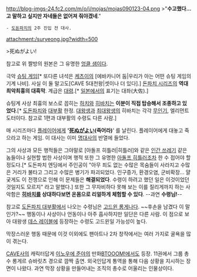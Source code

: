 http://blog-imgs-24.fc2.com/m/o/j/mojas/mojas090123-04.png
>"'''수고했다... 고 말하고 싶지만 자네들은 없어져 줘야겠네'''."
 - [[도돈파치]]의 2주 진입 전 대사. 

attachment:/suryeong.jpg?width=500

>死ぬがよい!

참고로 위 짤방의 원본은 그 유명한 [[엉클 샘]]이다.

극악 [[슈팅 게임]][* 또다른 녀석은 [[케츠이]]의 [에바카니어 둠|우리가 아는 어떤 슈팅 게임의 기계 나비]. 사실 이 둘 말고도[CAVE 5대천왕|셋이나 더 있다].] [[돈파치 시리즈]]의 '''역대 최악최흉의 대흑막'''. 계급은 [[대령]].[* [[일본]]에서의 표기는 대좌(大佐).]

슈팅계 사상 최흉의 보스로 꼽히는 [[하치(돈파치)|하치]]와 [[히바치(돈파치 시리즈)|히바치]]는 '''이분이 직접 탑승해서 조종하고 있었다'''.[* [[도돈파치]]와 [[도돈파치 대부활|대부활]] 한정. [[도돈파치 대왕생|대왕생]]과 [[도돈파치 최대왕생|최대왕생]]의 히바치는 각각 [[무인기]], 엘리먼트 도터이다. 참고로 1편과 대부활의 수령도 다른 사람.]

매 시리즈마다 [[플레이어]]에게 ''''[[시누가요이|死ぬがよい]](죽어라)'''' 를 날린다. 플레이어에게 대놓고 죽으라고 하는 게임. 이 대사는 이미 [[명대사]]의 반열에 들었다.

그의 사상과 모든 행적들은 그야말로 [아돌프 히틀러|히틀러]와 같은 [[인간 쓰레기]] 같은 놈들이나 실현할 법한 사상이며 행적 또한 그 유명한 [[아돌프 히틀러]]조차 한 수 접어야 할 정도다.[* 도돈파치 엔딩에서 주인공이 "아무 죄도 없는 수많은 목숨들이 사라지고 수많은 거리가 불타고 그리고 수많은 병기가 파괴되었다. 인구증가, 환경오염, 군비확장... 얄궂게도 이 전쟁으로 인해 이 문제들은 '''해결되었다'''. 수령이 하려고 했던 일은 이것이었던 것일지도 모르지" 라고 말했다.] 또한 그 무자비하다 못해 보는 이를 질리게까지 하는 사악함은 '''[[히바치(돈파치 시리즈)|히바치]]를 상대하다보면 온몸으로 리얼하게 체험할 수 있다'''. --과연 '''수령님!'''--

참고로 [[도돈파치 대부활]]에서 나오는 수령님은 [[고드윈 롱게나]]다. ~~후손을 남겼다 이 말인가?~~ 행동이나 사상이나 언동이나 아주 흡사하지만 일단은 다른 사람. 이 점으로 보아 대왕생 [[데스 레이블]]에 등장하는 수령도 고드윈일 가능성이 높다.

막장스러운 행동 때문에 이것 이외에도 팬아트나 2차 창작에서는 여러 가지로 굴욕을 많이 겪는다.

[[케이브|CAVE]]사의 캐릭터답게 [[이노우에 준야]]의 만화[[BTOOOM!]]에서도 등장. 11권에서 그룹 총수 롱게르 슈바릿츠 경으로 깜짝 출연. 외국인답게 통역을 통해 다음 상황을 지시하는 장면이 나왔다. 과연 막장 상황을 만들어내는 조직의 총수로 어울리는 인물상이다.
